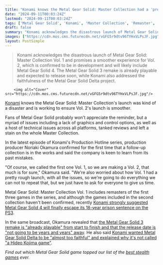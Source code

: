 ```yaml
---
title: "Konami knows the Metal Gear Solid: Master Collection had a 'pretty rough launch' and is doing everything it can 'not to repeat that' in Vol. 2"
date: "2024-09-11T00:03:24Z"
lastmod: "2024-09-11T00:03:24Z"
tags: ['Metal Gear Solid', 'Konami', 'Master Collection', 'Remaster', 'Stealth', 'Action', 'PS3', 'PS5', 'Xbox', 'PC']
draft: false
summary: "Konami acknowledges the disastrous launch of Metal Gear Solid: Master Collection Vol. 1 and promises a smoother experience for Vol. 2, which is confirmed to be in development and will likely include Metal Gear Solid 4. The Metal Gear Solid 3 remake is already playable and expected to release soon, while Konami also addressed the faithfulness of the Metal Gear Solid Delta project."
images: ["https://cdn.mos.cms.futurecdn.net/vGFG5r9dtv96TYHxVLPsJF.jpg"]
layout: PostSimple
---
```

> Konami acknowledges the disastrous launch of Metal Gear Solid: Master Collection Vol. 1 and promises a smoother experience for Vol. 2, which is confirmed to be in development and will likely include Metal Gear Solid 4. The Metal Gear Solid 3 remake is already playable and expected to release soon, while Konami also addressed the faithfulness of the Metal Gear Solid Delta project.


        <img alt="Cover" src="https://cdn.mos.cms.futurecdn.net/vGFG5r9dtv96TYHxVLPsJF.jpg"/>
        
[Konami](https://www.gamesradar.com/tag/konami/) knows the Metal Gear Solid: Master Collection's launch was kind of a disaster and is working to ensure Vol. 2's launch is smoother.

Fans of Metal Gear Solid probably won't appreciate the reminder, but a myriad of issues including a lack of graphics and control options, as well as a host of technical issues across all platforms, tanked reviews and left a stain on the whole Master Collection.

In the latest episode of Konami's Production Hotline series, production producer Noriaki Okamura confirmed for the first time that a follow-up collection is in the works and said the company is keen to learn from its past mistakes.

"Of course, we called the first one Vol. 1, so we are making a Vol. 2, that much is for sure," Okamura said. "We're also worried about how Vol. 1 had a pretty rough launch, with all the issues, so we're going to do everything we can not to repeat that, but we just have to ask for everyone to give us time.

Metal Gear Solid: Master Collection Vol. 1 includes remasters of the first three games in the series, and although the games included in the second collection haven't been confirmed, recently [Konami strongly suggested Metal Gear Solid 4 will finally escape its 18-year prison sentence on the PS3](https://www.gamesradar.com/games/metal-gear/metal-gear-solid-4-still-hasnt-been-confirmed-for-modern-platforms-but-a-konami-producer-says-you-can-probably-connect-the-dots/).

In the same broadcast, Okamura revealed that [the Metal Gear Solid 3 remake is "already playable" from start to finish and that the release date is "not going to be years and years" away](https://www.gamesradar.com/games/metal-gear/the-metal-gear-solid-3-remake-is-already-playable-from-start-to-finish-so-the-release-date-is-not-going-to-be-years-and-years-away/). He also said [Konami wanted Metal Gear Solid Delta to be "almost too faithful" and explained why it's not called "a Hideo Kojima game"](https://www.gamesradar.com/games/metal-gear/metal-gear-solid-delta-dev-says-they-wanted-it-to-be-almost-too-faithful-and-explain-why-its-not-called-a-hideo-kojima-game/).

*Find out which Metal Gear Solid game topped our list of the *[<em>best stealth games</em>](https://www.gamesradar.com/best-stealth-games/)* ever.*
        